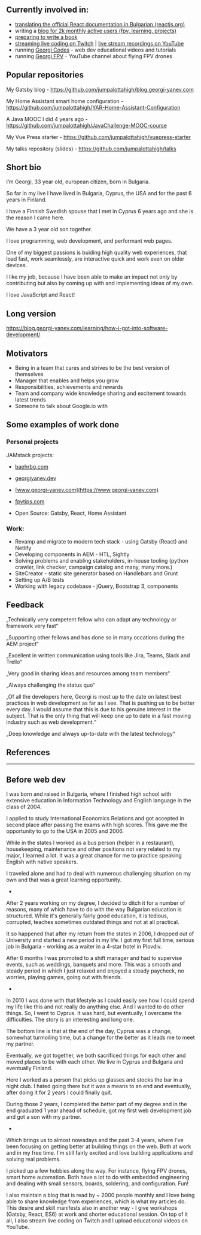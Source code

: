 
<Layout>

<Container>

## Currently involved in:

- [translating the official React documentation in Bulgarian (reactjs.org)](https://github.com/reactjs/bg.reactjs.org/pulls?q=is%3Apr+author%3Ajumpalottahigh)
- writing a [blog for 2k monthly active users (fpv, learning, projects)](https://blog.georgi-yanev.com/)
- [preparing to write a book](https://blog.georgi-yanev.com/learning/writing-a-book/)
- [streaming live coding on Twitch](https://www.twitch.tv/jumpalottahigh) | [live stream recordings on YouTube](https://www.youtube.com/watch?v=mHGRlBs0KYs&list=PLxuusHIzi2UozF9QH2h4WAAYGc1AIP2X2&index=39)
- running [Georgi Codes](https://www.youtube.com/channel/UCHH7NUqRBkcCUnfT9e60xPw/videos) - web dev educational videos and tutorials
- running [Georgi FPV](https://www.youtube.com/channel/UC2gwYMcfb0Oz_fl9W1uTV2Q/videos) - YouTube channel about flying FPV drones

## Popular repositories

My Gatsby blog - https://github.com/jumpalottahigh/blog.georgi-yanev.com

My Home Assistant smart home configuration - https://github.com/jumpalottahigh/YAR-Home-Assistant-Configuration

A Java MOOC I did 4 years ago - https://github.com/jumpalottahigh/JavaChallenge-MOOC-course

My Vue Press starter - https://github.com/jumpalottahigh/vuepress-starter

My talks repository (slides) - https://github.com/jumpalottahigh/talks

## Short bio

I’m Georgi, 33 year old, european citizen, born in Bulgaria.

So far in my live I have lived in Bulgaria, Cyprus, the USA and for the past 6 years in Finland.

I have a Finnish Swedish spouse that I met in Cyprus 6 years ago and she is the reason I came here.

We have a 3 year old son together.

I love programming, web development, and performant web pages.

One of my biggest passions is buiding high quality web experiences, that load fast, work seamlessly, are interactive quick and work even on older devices.

I like my job, because I have been able to make an impact not only by contributing but also by coming up with and implementing ideas of my own.

I love JavaScript and React!

## Long version

https://blog.georgi-yanev.com/learning/how-i-got-into-software-development/

## Motivators

- Being in a team that cares and strives to be the best version of themselves
- Manager that enables and helps you grow
- Responsibilities, achievements and rewards
- Team and company wide knowledge sharing and excitement towards latest trends
- Someone to talk about Google.io with

## Some examples of work done

### Personal projects

JAMstack projects:

- [baehrbg.com](https://www.baehrbg.com)
- [georgiyanev.dev](https://georgiyanev.dev)
- [www.georgi-yanev.com](https://www.georgi-yanev.com)
- [fpvtips.com](https://www.fpvtips.com)

- Open Source: Gatsby, React, Home Assistant

### Work:

- Revamp and migrate to modern tech stack - using Gatsby (React) and Netlify
- Developing components in AEM - HTL, Sightly
- Solving problems and enabling stakeholders, in-house tooling (python crawler, link checker, campaign catalog and many, many more.)
- SiteCreator - static site generator based on Handlebars and Grunt
- Setting up A/B tests
- Working with legacy codebase - jQuery, Bootstrap 3, components

## Feedback

&bdquo;Technically very competent fellow who can adapt any technology or framework very fast&ldquo;

&bdquo;Supporting other fellows and has done so in many occations during the AEM project&ldquo;

&bdquo;Excellent in written communication using tools like Jira, Teams, Slack and Trello&ldquo;

&bdquo;Very good in sharing ideas and resources among team members&ldquo;

&bdquo;Always challenging the status quo&ldquo;

&bdquo;Of all the developers here, Georgi is most up to the date on latest best practices in web development as far as I see. That is pushing us to be better every day. I would assume that this is due to his genuine interest in the subject. That is the only thing that will keep one up to date in a fast moving industry such as web development.&ldquo;

&bdquo;Deep knowledge and always up-to-date with the latest technology&ldquo;

## References

<References />

---

## Before web dev

I was born and raised in Bulgaria, where I finished high school with extensive education in Information Technology and English language in the class of 2004.

I applied to study International Economics Relations and got accepted in second place after passing the exams with high scores. This gave me the opportunity to go to the USA in 2005 and 2006.

While in the states I worked as a bus person (helper in a restaurant), housekeeping, maintenance and other positions not very related to my major, I learned a lot. It was a great chance for me to practice speaking English with native speakers.

I traveled alone and had to deal with numerous challenging situation on my own and that was a great learning opportunity.

-

After 2 years working on my degree, I decided to ditch it for a number of reasons, many of which have to do with the way Bulgarian education is structured. While it's generally fairly good education, it is tedious, corrupted, teaches sometimes outdated things and not at all practical.

It so happened that after my return from the states in 2006, I dropped out of University and started a new period in my life. I got my first full time, serious job in Bulgaria - working as a waiter in a 4-star hotel in Plovdiv.

After 6 months I was promoted to a shift manager and had to supervise events, such as weddings, banquets and more. This was a smooth and steady period in which I just relaxed and enjoyed a steady paycheck, no worries, playing games, going out with friends.

-

In 2010 I was done with that lifestyle as I could easily see how I could spend my life like this and not really do anything else. And I wanted to do other things. So, I went to Cyprus. It was hard, but eventually, I overcame the difficulties. The story is an interesting and long one.

The bottom line is that at the end of the day, Cyprus was a change, somewhat turmoiling time, but a change for the better as it leads me to meet my partner.

Eventually, we got together, we both sacrificed things for each other and moved places to be with each other. We live in Cyprus and Bulgaria and eventually Finland.

Here I worked as a person that picks up glasses and stocks the bar in a night club. I hated going there but it was a means to an end and eventually, after doing it for 2 years I could finally quit.

During those 2 years, I completed the better part of my degree and in the end graduated 1 year ahead of schedule, got my first web development job and got a son with my partner.

-

Which brings us to almost nowadays and the past 3-4 years, where I've been focusing on getting better at building things on the web. Both at work and in my free time. I'm still fairly excited and love building applications and solving real problems.

I picked up a few hobbies along the way. For instance, flying FPV drones, smart home automation. Both have a lot to do with embedded engineering and dealing with small sensors, boards, soldering, and configuration. Fun!

I also maintain a blog that is read by ~ 2000 people monthly and I love being able to share knowledge from experiences, which is what my articles do. This desire and skill manifests also in another way - I give workshops (Gatsby, React, ES6) at work and shorter educational session. On top of it all, I also stream live coding on Twitch and I upload educational videos on YouTube.

</Container>
</Layout>
